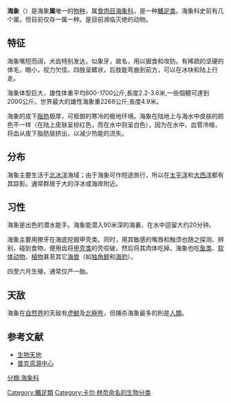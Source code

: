 {{Otheruses|other=俗名为海象的一种鱼类|巨骨舌鱼}}
{{Speciesbox
| status = VU
| status_system = iucn3.1
| status_ref = {{r|iucn}}
| image = Walrus.jpg
| image_caption = 太平洋海象
| parent authority = [[Mathurin_Jacques_Brisson|Brisson]], 1762
| taxon = Odobenus rosmarus
| authority = ([[Linnaeus|Linnaeus]], 1758)
| subdivision_ranks = 亞種
| subdivision =
[[大西洋海象|大西洋海象]]''O. r. rosmarus''<br />
[[太平洋海象|太平洋海象]]''O. r. divergens''
| range_map = Odobenus rosmarus distribution.png
}}

'''海象'''（{{lang-xm|Odobenus rosmarus}}）是海象'''属'''唯一的[[物种|物种]]，属[[食肉目|食肉目海象科]]，是一种[[鳍足类|鰭足类]]。海象科史前有几个属，但目前仅存一属一种。是目前濒临灭绝的动物。

== 特征 ==
海象嘴短而阔，犬齿特别发达，似象牙，故名，用以掘食和攻防。有稀疏的坚硬的体毛，眼小，视力欠佳。四肢呈鳍状，后肢能弯曲到前方，可以在冰块和陆上行走。

海象体型巨大，雄性体重平均800-1700公斤,長度2.2-3.6米,一些個體可達到2000公斤。世界最大的雄性海象重2268公斤,長度4.9米。

海象的皮下[[脂肪|脂肪]]极厚，可抵御的寒冷的极地环境。海象在陆地上与海水中皮肤的颜色不一样（在陆上皮肤呈棕红色，而在水中则呈白色），因为在水中，血管冷缩，将血从皮下脂肪层挤出，以减少热能的流失。

== 分布 ==
海象主要生活于[[北冰洋|北冰洋]]海域；由于海象可作短途旅行，所以在[[太平洋|太平洋]]和[[大西洋|大西洋]]都有其踪影。通常群居于大的浮冰或海岸附近。

== 习性 ==
海象是出色的潜水能手。海象能潜入90米深的海裏，在水中逗留大约20分钟。

海象主要用獠牙在海底挖掘甲壳类。同时，用其敏感的嘴唇和触须也随之探测、辨别，碰到食物，便用齿将[[甲壳类|甲壳类]]的壳咬破，然后将其肉体吃掉。海象也吃[[鱼类|鱼类]]、[[软体动物|软体动物]]、[[植物|植物]]甚至其它[[海兽|海兽]]（如[[独角鲸|独角鲸]]和[[海豹|海豹]]）。

四至六月生殖，通常仅产一胎。

== 天敌 ==
海象在[[自然界|自然界]]的天敌有[[虎鯨|虎鯨]]及[[北極熊|北極熊]]，但捕杀海象最多的則是[[人類|人類]]。

== 参考文献 ==
{{Commons+cat|Odobenus_rosmarus|海象|Odobenus_rosmarus}}
{{Wikispecies|Odobenus_rosmarus}}
{{reflist|refs=
<ref name=iucn>Lowry, L. 2016. ''Odobenus rosmarus''. ''The IUCN Red List of Threatened Species'' 2016: e.T15106A45228501. http://dx.doi.org/10.2305/IUCN.UK.2016-1.RLTS.T15106A45228501.en. Downloaded on 22 December 2018.</ref>
}}
*[http://218.4.58.35/swtd/dongwu/jzdwm/frdwm32.htm 生物天地] {{Wayback|url=http://218.4.58.35/swtd/dongwu/jzdwm/frdwm32.htm |date=20060624201749 }}
*[https://web.archive.org/web/20060113050955/http://www.pupk.com/news2/news.asp?t_id=1982 普克资源中心]
{{泛鰭足類|O.}}
{{Authority control}}
{{taxonbar}}

[[Category:鰭足類|Category:鰭足類]]
[[Category:卡尔·林奈命名的生物分类|Category:卡尔·林奈命名的生物分类]]
[[分類:海象科|分類:海象科]]